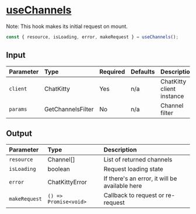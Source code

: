 
<Meta title="Hooks/Channels/useChannels" />

# <u>useChannels</u>

Note: This hook makes its initial request on mount.

```typescript
const { resource, isLoading, error, makeRequest } = useChannels();
```

## Input

| Parameter | Type              | Required | Defaults | Description               |
| :-------- | :---------------- | :------- | :------- | :------------------------ |
| `client`  | ChatKitty         | Yes      | n/a      | ChatKitty client instance |
| `params`  | GetChannelsFilter | No       | n/a      | Channel filter            |

## Output

| Parameter     | Type                  | Description                                    |
| :------------ | :-------------------- | :--------------------------------------------- |
| `resource`    | Channel[]             | List of returned channels                      |
| `isLoading `  | boolean               | Request loading state                          |
| `error`       | ChatKittyError        | If there's an error, it will be available here |
| `makeRequest` | `() => Promise<void>` | Callback to request or re-request              |
